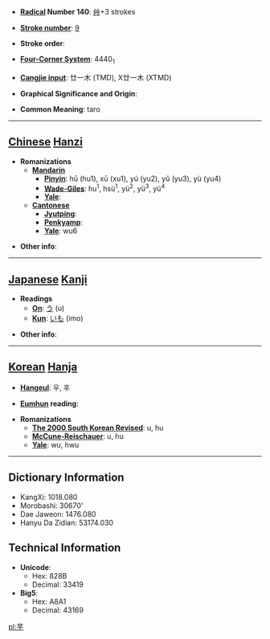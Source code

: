 * '''[[Wiktionary:Chinese radical index| Radical]] Number 140''': [[Wiktionary:Chinese radical index 艸|艸]]+3 strokes

* '''[[Wiktionary:Chinese total strokes index|Stroke number]]''': [[Wiktionary:Chinese total strokes index 9|9]]

* '''Stroke order''': 

* '''[[Wiktionary:Chinese four corner index|Four-Corner System]]''': 4440<sub>1</sub>

* '''[[Wiktionary:Chinese Cangjie index|Cangjie input]]''': 廿一木 (TMD), X廿一木 (XTMD)

* '''Graphical Significance and Origin''': 

* '''Common Meaning''': taro

----

== [[Chinese]] [[Hanzi]] ==

* '''Romanizations'''
** '''[[Mandarin]]'''
*** '''[[Pinyin]]''': hū (hu1), xū (xu1), yú (yu2), yǔ (yu3), yù (yu4)
*** '''[[Wade-Giles]]''': hu<sup>1</sup>, hsü<sup>1</sup>, yü<sup>2</sup>, yü<sup>3</sup>, yü<sup>4</sup>
*** '''[[Yale]]''': 
** '''[[Cantonese]]'''
*** '''[[Jyutping]]''':
*** '''[[Penkyamp]]''': 
*** '''[[Yale]]''': wu6

* '''Other info''': 

----

== [[Japanese]] [[Kanji]] ==

* '''Readings'''
** '''[[On]]''': [[う]] (u)
** '''[[Kun]]''': [[いも]] (imo)

* '''Other info''':  

----

== [[Korean]] [[Hanja]] ==

* '''[[Hangeul]]''': 우, 후

* '''[[Eumhun]] reading''': 

* '''Romanizations'''
** '''[[The 2000 South Korean Revised Romanization|The 2000 South Korean Revised]]''': u, hu
** '''[[McCune-Reischauer]]''': u, hu
** '''[[Yale]]''': wu, hwu

----

== Dictionary Information ==

* KangXi: 1018.080
* Morobashi: 30670'
* Dae Jaweon: 1476.080
* Hanyu Da Zidian: 53174.030

== Technical Information ==

* '''Unicode''':
** Hex: 828B
** Decimal: 33419
* '''Big5''':
** Hex: A8A1
** Decimal: 43169

[[pl:芋]]